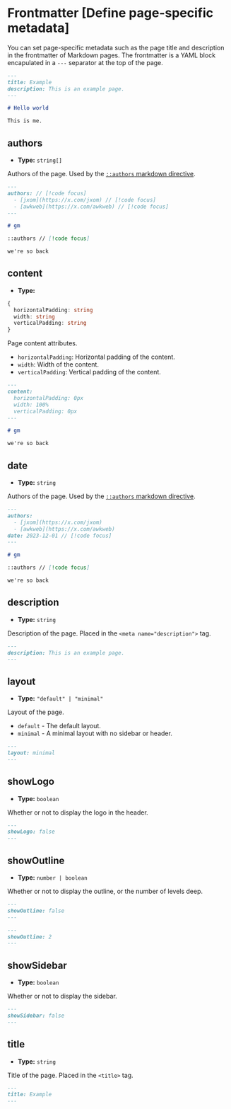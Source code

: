 # Frontmatter [Define page-specific metadata]

You can set page-specific metadata such as the page title and description in the frontmatter of Markdown pages. The frontmatter is a YAML block encapulated in a `---` separator at the top of the page.

```md [example.md]
---
title: Example
description: This is an example page.
---

# Hello world

This is me.
```

## authors

- **Type:** `string[]`

Authors of the page. Used by the [`::authors` markdown directive](/TODO).

```md
---
authors: // [!code focus]
  - [jxom](https://x.com/jxom) // [!code focus]
  - [awkweb](https://x.com/awkweb) // [!code focus]
---

# gm

::authors // [!code focus]

we're so back
```

## content

- **Type:** 

```ts
{
  horizontalPadding: string
  width: string
  verticalPadding: string
}
```

Page content attributes.

- `horizontalPadding`: Horizontal padding of the content.
- `width`: Width of the content.
- `verticalPadding`: Vertical padding of the content.

```md
---
content:
  horizontalPadding: 0px
  width: 100%
  verticalPadding: 0px
---

# gm

we're so back

```


## date

- **Type:** `string`

Authors of the page. Used by the [`::authors` markdown directive](/TODO).

```md
---
authors: 
  - [jxom](https://x.com/jxom) 
  - [awkweb](https://x.com/awkweb) 
date: 2023-12-01 // [!code focus]
---

# gm

::authors // [!code focus]

we're so back
```

## description

- **Type:** `string`

Description of the page. Placed in the `<meta name="description">` tag.

```md
---
description: This is an example page.
---
```

## layout

- **Type:** `"default" | "minimal"`

Layout of the page.

- `default` - The default layout.
- `minimal` - A minimal layout with no sidebar or header.

```md
---
layout: minimal
---
```

## showLogo

- **Type:** `boolean`

Whether or not to display the logo in the header.

```md
---
showLogo: false
---
```

## showOutline

- **Type:** `number | boolean`

Whether or not to display the outline, or the number of levels deep.

```md
---
showOutline: false
---
```

```md
---
showOutline: 2
---
```

## showSidebar

- **Type:** `boolean`

Whether or not to display the sidebar.

```md
---
showSidebar: false
---
```

## title

- **Type:** `string`

Title of the page. Placed in the `<title>` tag.

```md
---
title: Example
---
```
